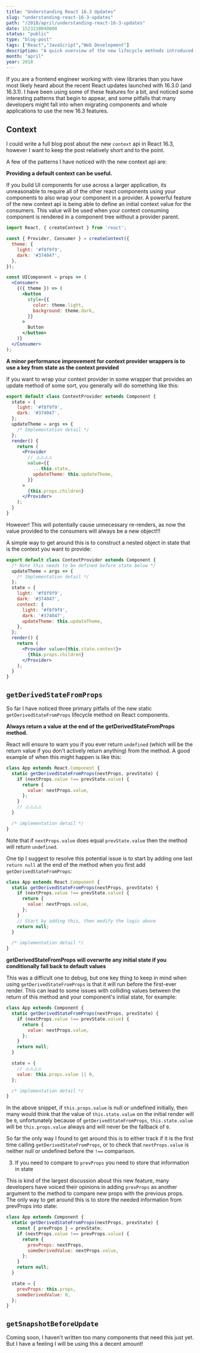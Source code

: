 ```yaml
---
title: "Understanding React 16.3 Updates"
slug: "understanding-react-16-3-updates"
path: "/2018/april/understanding-react-16-3-updates"
date: 1523210040000
status: "public"
type: "blog-post"
tags: ["React","JavaScript","Web Development"]
description: "A quick overview of the new lifecycle methods introduced in React 16.3"
month: "april"
year: 2018
---
```



If you are a frontend engineer working with view libraries than you have most
likely heard about the recent React updates launched with 16.3.0 (and 16.3.1). I
have been using some of these features for a bit, and noticed some interesting
patterns that begin to appear, and some pitfalls that many developers might fall
into when migrating components and whole applications to use the new 16.3
features.

## Context

I could write a full blog post about the new `context` api in React 16.3,
however I want to keep the post relatively short and to the point.

A few of the patterns I have noticed with the new context api are:

**Providing a default context can be useful.**

If you build UI components for use across a larger application, its unreasonable
to require all of the other react components using your components to also wrap
your component in a provider. A powerful feature of the new context api is being
able to define an initial context value for the consumers. This value will be
used when your context consuming component is rendered in a component tree
without a provider parent.

```jsx
import React, { createContext } from 'react';

const { Provider, Consumer } = createContext({
  theme: {
    light: '#f8f9f9',
    dark: '#374047',
  },
});

const UIComponent = props => (
  <Consumer>
    {({ theme }) => (
      <button
        style={{
          color: theme.light,
          background: theme.dark,
        }}
      >
        Button
      </button>
    )}
  </Consumer>
);
```

**A minor performance improvement for context provider wrappers is to use a key
from state as the context provided**

If you want to wrap your context provider in some wrapper that provides an
update method of some sort, you generally will do something like this:

```jsx
export default class ContextProvider extends Component {
  state = {
    light: '#f8f9f9',
    dark: '#374047',
  };
  updateTheme = args => {
    /* Implementation detail */
  };
  render() {
    return (
      <Provider
        // ⚠️⚠️⚠️⚠️
        value={{
          ...this.state,
          updateTheme: this.updateTheme,
        }}
      >
        {this.props.children}
      </Provider>
    );
  }
}
```

However! This will potentially cause unnecessary re-renders, as now the value
provided to the consumers will always be a new object!!!

A simple way to get around this is to construct a nested object in state that is
the context you want to provide:

```jsx
export default class ContextProvider extends Component {
  /* Note this needs to be defined before state below */
  updateTheme = args => {
    /* Implementation detail */
  };
  state = {
    light: '#f8f9f9',
    dark: '#374047',
    context: {
      light: '#f8f9f9',
      dark: '#374047',
      updateTheme: this.updateTheme,
    },
  };
  render() {
    return (
      <Provider value={this.state.context}>
        {this.props.children}
      </Provider>
    );
  }
}
```

## `getDerivedStateFromProps`

So far I have noticed three primary pitfalls of the new static
`getDerivedStateFromProps` lifecycle method on React components.

**Always return a value at the end of the getDerivedStateFromProps method.**

React will ensure to warn you if you ever return `undefined` (which will be the
return value if you don't actively return anything) from the method. A good
example of when this might happen is like this:

```jsx
class App extends React.Component {
  static getDerivedStateFromProps(nextProps, prevState) {
    if (nextProps.value !== prevState.value) {
      return {
        value: nextProps.value,
      };
    }
    // ⚠️⚠️⚠️⚠️
  }

  /* implementation detail */
}
```

Note that if `nextProps.value` does equal `prevState.value` then the method will
return `undefined`.

One tip I suggest to resolve this potential issue is to start by adding one last
`return null` at the end of the method when you first add
`getDerivedStateFromProps`:

```jsx
class App extends React.Component {
  static getDerivedStateFromProps(nextProps, prevState) {
    if (nextProps.value !== prevState.value) {
      return {
        value: nextProps.value,
      };
    }
    // Start by adding this, then modify the logic above
    return null;
  }

  /* implementation detail */
}
```

**getDerivedStateFromProps will overwrite any initial state if you conditionally
fall back to default values**

This was a difficult one to debug, but one key thing to keep in mind when using
`getDerivedStateFromProps` is that it will run before the first-ever render.
This can lead to some issues with colliding values between the return of this
method and your component's initial state, for example:

```jsx
class App extends Component {
  static getDerivedStateFromProps(nextProps, prevState) {
    if (nextProps.value !== prevState.value) {
      return {
        value: nextProps.value,
      };
    }
    return null;
  }

  state = {
    // ⚠️⚠️⚠️⚠️
    value: this.props.value || 0,
  };

  /* implementation detail */
}
```

In the above snippet, if `this.props.value` is null or undefined initially, then
many would think that the value of `this.state.value` on the initial render will
be `0`, unfortunately because of `getDerivedStateFromProps`, `this.state.value`
will be `this.props.value` always and will never be the fallback of `0`.

So far the only way I found to get around this is to either track if it is the
first time calling `getDerivedStateFromProps`, or to check that
`nextProps.value` is neither null or undefined before the `!==` comparison.

3. If you need to compare to `prevProps` you need to store that information in
   state

This is kind of the largest discussion about this new feature, many developers
have voiced their opinions in adding `prevProps` as another argument to the
method to compare new props with the previous props. The only way to get around
this is to store the needed information from prevProps into state:

```jsx
class App extends Component {
  static getDerivedStateFromProps(nextProps, prevState) {
    const { prevProps } = prevState;
    if (nextProps.value !== prevProps.value) {
      return {
        prevProps: nextProps,
        someDerivedValue: nextProps.value,
      };
    }
    return null;
  }

  state = {
    prevProps: this.props,
    someDerivedValue: 0,
  };
}
```

## `getSnapshotBeforeUpdate`

Coming soon, I haven't written too many components that need this just yet. But
I have a feeling I will be using this a decent amount!

